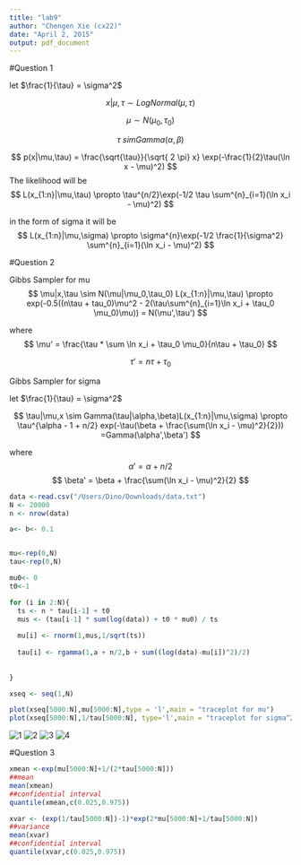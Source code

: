 ```yaml
---
title: "lab9"
author: "Chengen Xie (cx22)"
date: "April 2, 2015"
output: pdf_document
---
```


#Question 1

  let $\frac{1}{\tau} = \sigma^2$

$$
x|\mu,\tau \sim LogNormal(\mu,\tau)
$$

$$
\mu \sim  N(\mu_0,\tau_0)
$$

$$
\tau \ sim Gamma(\alpha,\beta)
$$

$$
p(x|\mu,\tau) = \frac{\sqrt{\tau}}{\sqrt{ 2 \pi} x} \exp(-\frac{1}{2}\tau(\ln x - \mu)^2)
$$
The likelihood will be 
$$
L(x_{1:n}|\mu,\tau) \propto \tau^{n/2}\exp(-1/2 \tau \sum^{n}_{i=1}(\ln x_i - \mu)^2)
$$

in the form of sigma it will be
$$
L(x_{1:n}|\mu,\sigma) \propto \sigma^{n}\exp(-1/2 \frac{1}{\sigma^2} \sum^{n}_{i=1}(\ln x_i - \mu)^2)
$$

#Question 2

Gibbs Sampler for mu
$$
\mu|x,\tau \sim N(\mu|\mu_0,\tau_0) L(x_{1:n}|\mu,\tau)
\propto exp(-0.5((n\tau + tau_0)\mu^2 - 2(\tau\sum^{n}_{i=1}\ln x_i + \tau_0 \mu_0)\mu))
= N(\mu',\tau')
$$

where
$$
\mu' = \frac{\tau * \sum \ln x_i + \tau_0 \mu_0}{n\tau + \tau_0}
$$

$$
\tau' = n \tau + \tau_0
$$

Gibbs Sampler for sigma

  let $\frac{1}{\tau} = \sigma^2$
  
  $$
  \tau|\mu,x \sim Gamma(\tau|\alpha,\beta)L(x_{1:n}|\mu,\sigma) 
  \propto \tau^{\alpha - 1 + n/2} exp(-\tau(\beta + \frac{\sum(\ln x_i - \mu)^2}{2}))
  =Gamma(\alpha',\beta')
  $$
  
  where
  $$
  \alpha' = \alpha + n/2
  $$
  $$
  \beta' = \beta + \frac{\sum(\ln x_i - \mu)^2}{2}
  $$

```r
data <-read.csv("/Users/Dino/Downloads/data.txt")
N <- 20000
n <- nrow(data)

a<- b<- 0.1


mu<-rep(0,N)
tau<-rep(0,N)

mu0<- 0
t0<-1

for (i in 2:N){
  ts <- n * tau[i-1] + t0
  mus <- (tau[i-1] * sum(log(data)) + t0 * mu0) / ts
  
  mu[i] <- rnorm(1,mus,1/sqrt(ts))
  
  tau[i] <- rgamma(1,a + n/2,b + sum((log(data)-mu[i])^2)/2)
  
  
}

xseq <- seq(1,N)
```
```r
plot(xseq[5000:N],mu[5000:N],type = 'l',main = "traceplot for mu")
plot(xseq[5000:N],1/tau[5000:N], type='l',main = "traceplot for sigma^2")
```

![1](/Users/Dino/Desktop/lab91.jpeg)
![2](/Users/Dino/Desktop/lab92.jpeg)
![3](/Users/Dino/Desktop/lab93.jpeg)
![4](/Users/Dino/Desktop/lap94.jpeg)


#Question 3
```r
xmean <-exp(mu[5000:N]+1/(2*tau[5000:N]))
##mean
mean(xmean)
##confidential interval
quantile(xmean,c(0.025,0.975))

xvar <- (exp(1/tau[5000:N])-1)*exp(2*mu[5000:N]+1/tau[5000:N])
##variance
mean(xvar)
##confidential interval
quantile(xvar,c(0.025,0.975))
```


